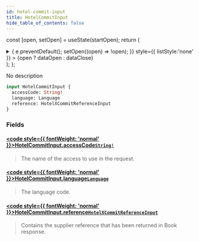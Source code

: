 ```yaml
---
id: hotel-commit-input
title: HotelCommitInput
hide_table_of_contents: false
---
```






const [open, setOpen] = useState(startOpen);
return (
<details {...(open ? { open: true } : {})} className="details" style={{ border:'none', boxShadow:'none', background:'var(--ifm-background-color)' }}>
<summary
onClick={(e) => {
e.preventDefault();
setOpen((open) => !open);
}}
style={{ listStyle:'none' }} >
{open ? dataOpen : dataClose}
</summary>
{open && children}
</details>
);
};

No description

```graphql
input HotelCommitInput {
  accessCode: String!
  language: Language
  reference: HotelXCommitReferenceInput
}
```

### Fields

#### [<code style={{ fontWeight: 'normal' }}>HotelCommitInput.<b>accessCode</b></code>](#)<Bullet />[`String!`](/api/scalars/string) <Badge class="badge badge--secondary" text="non-null"/> <Badge class="badge badge--secondary" text="scalar"/>

> The name of the access to use in the request.

#### [<code style={{ fontWeight: 'normal' }}>HotelCommitInput.<b>language</b></code>](#)<Bullet />[`Language`](/api/scalars/language) <Badge class="badge badge--secondary" text="scalar"/>

> The language code.

#### [<code style={{ fontWeight: 'normal' }}>HotelCommitInput.<b>reference</b></code>](#)<Bullet />[`HotelXCommitReferenceInput`](/api/inputs/hotel-xcommit-reference-input) <Badge class="badge badge--secondary" text="input"/>

> Contains the supplier reference that has been returned in Book response.
